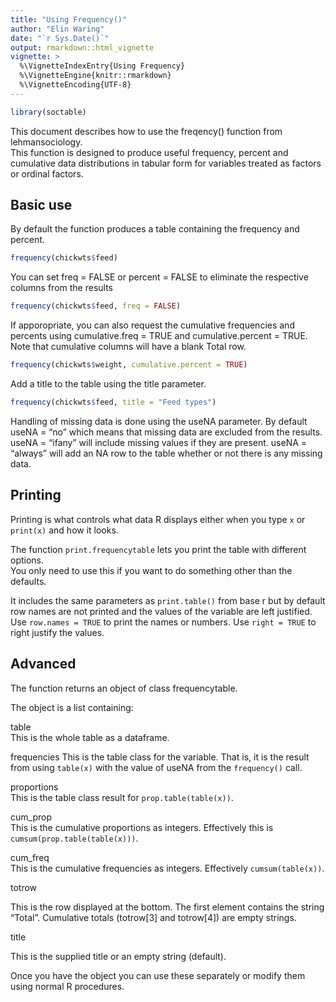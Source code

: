 ```yaml
---
title: "Using Frequency()"
author: "Elin Waring"
date: "`r Sys.Date()`"
output: rmarkdown::html_vignette
vignette: >
  %\VignetteIndexEntry{Using Frequency}
  %\VignetteEngine{knitr::rmarkdown}
  %\VignetteEncoding{UTF-8}
---
```

```r
library(soctable)
```

This document describes how to use the freqency() function from lehmansociology.  
This function is designed to produce useful frequency, percent and
cumulative data distributions in tabular form for variables treated as
factors or ordinal factors. 

## Basic use

By default the function produces a table containing the frequency and
percent. 

```r
frequency(chickwts$feed)

```

You can set freq = FALSE or percent = FALSE to eliminate the respective 
columns from the results

```r

frequency(chickwts$feed, freq = FALSE)

```

If apporopriate, you can also request the cumulative frequencies and percents
using cumulative.freq = TRUE and cumulative.percent = TRUE. Note that 
cumulative columns will have a blank Total row.  

```r

frequency(chickwts$weight, cumulative.percent = TRUE)

```

Add a title to the table using the title parameter.

```r

frequency(chickwts$feed, title = "Feed types")

```

Handling of missing data is done using the useNA parameter. By default 
useNA = "no" which means that missing data are excluded from the results.
useNA = "ifany" will include missing values if they are present. useNA =
"always" will add an NA row to the table whether or not there is any
missing data.

## Printing

Printing is what controls what data R displays either when you type `x` 
or `print(x)` and how it looks.   

The function `print.frequencytable` lets you print the table with different options.  
You only need to use this if you want to do something other than the defaults.  

It includes the same parameters as `print.table()` from base r but by
default row names are not printed and the values of the variable are left
justified.  Use `row.names = TRUE` to print
the names or numbers. Use  `right = TRUE` to right justify the values.   

## Advanced

The function returns an object of class frequencytable.

The object is a list containing:  

table  
This is the whole table as a dataframe. 

frequencies 
This is the table class for the variable. That is, it is the result from
using `table(x)` with the value of useNA from the `frequency()` call.  

proportions  
This is the table class result for `prop.table(table(x))`.  

cum_prop  
This is the cumulative proportions as integers. Effectively this is
`cumsum(prop.table(table(x)))`.  

cum_freq  
This is the cumulative frequencies as integers. Effectively `cumsum(table(x))`.

totrow  

This is the row displayed at the bottom. The first element contains the
string "Total".  Cumulative totals (totrow[3] and totrow[4]) are empty
strings.

title

This is the supplied title or an empty string (default).

Once you have the object you can use these separately or modify them 
using normal R procedures. 
